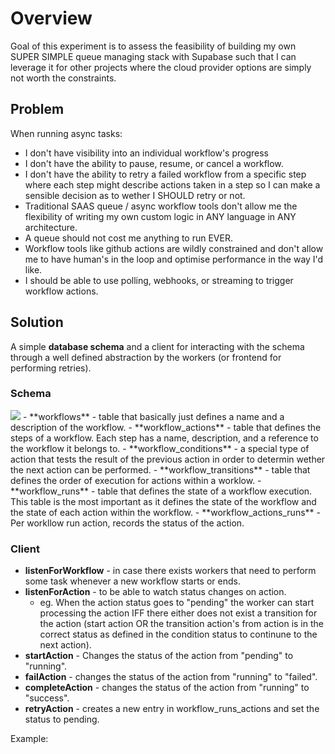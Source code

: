 



# Overview
Goal of this experiment is to assess the feasibility of building my own SUPER SIMPLE queue managing stack with Supabase such that I can leverage it for other projects where the cloud provider options are simply not worth the constraints.


## Problem

When running async tasks:
- I don't have visibility into an individual workflow's progress
- I don't have the ability to pause, resume, or cancel a workflow.
- I don't have the ability to retry a failed workflow from a specific step where each step might describe actions taken in a step so I can make a sensible decision as to wether I SHOULD retry or not.
- Traditional SAAS queue / async workflow tools don't allow me the flexibility of writing my own custom logic in ANY language in ANY architecture.
- A queue should not cost me anything to run EVER.
- Workflow tools like github actions are wildly constrained and don't allow me to have human's in the loop and optimise performance in the way I'd like.
- I should be able to use polling, webhooks, or streaming to trigger workflow actions.


## Solution
A simple **database schema** and a client for interacting with the schema through a well defined abstraction by the workers (or frontend for performing retries).

### Schema
<img src={SchemaSVG} width={491} height={630} />
- **workflows** - table that basically just defines a name and a description of the workflow.
- **workflow_actions** - table that defines the steps of a workflow. Each step has a name, description, and a reference to the workflow it belongs to.
- **workflow_conditions** - a special type of action that tests the result of the previous action in order to determin wether the next action can be performed.
- **workflow_transitions** - table that defines the order of execution for actions within a worklow.
- **workflow_runs** - table that defines the state of a workflow execution. This table is the most important as it defines the state of the workflow and the state of each action within the workflow.
- **workflow_actions_runs** - Per workllow run action, records the status of the action.

### Client
- **listenForWorkflow** - in case there exists workers that need to perform some task whenever a new workflow starts or ends.
- **listenForAction** - to be able to watch status changes on action.
    - eg. When the action status goes to "pending" the worker can start processing the action IFF there either does not exist a transition for the action (start action OR the transition action's from action is in the correct status as defined in the condition status to continune to the next action).
- **startAction** - Changes the status of the action from "pending" to "running".
- **failAction** - changes the status of the action from "running" to "failed".
- **completeAction** - changes the status of the action from "running" to "success".
- **retryAction** - creates a new entry in workflow_runs_actions and set the status to pending.



Example:
<RestartButton />
<ExampleBrowserWorker />
<WorkflowRun />